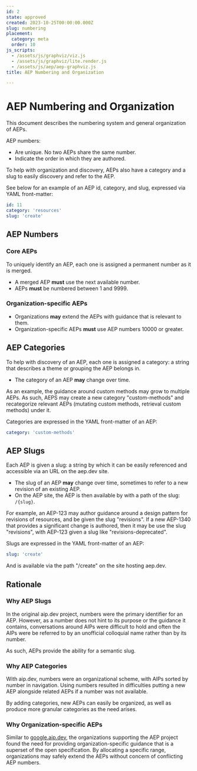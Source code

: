 ```yaml
---
id: 2
state: approved
created: 2023-10-25T00:00:00.000Z
slug: numbering
placement:
  category: meta
  order: 10
js_scripts:
  - /assets/js/graphviz/viz.js
  - /assets/js/graphviz/lite.render.js
  - /assets/js/aep/aep-graphviz.js
title: AEP Numbering and Organization

--- 
```


# AEP Numbering and Organization

This document describes the numbering system and general organization of AEPs.

AEP numbers:

- Are unique. No two AEPs share the same number.
- Indicate the order in which they are authored.

To help with organization and discovery, AEPs also have a category and a slug
to easily discovery and refer to the AEP.

See below for an example of an AEP id, category, and slug, expressed via YAML
front-matter:

```yaml
id: 11
category: 'resources'
slug: 'create'
```

## AEP Numbers

### Core AEPs

To uniquely identify an AEP, each one is assigned a permanent number as it is
merged.

- A merged AEP <b class="font-extrabold	text-red-700">must</b> use the next available number.
- AEPs <b class="font-extrabold	text-red-700">must</b> be numbered between 1 and 9999.

### Organization-specific AEPs

- Organizations <b class="font-extrabold text-green-700">may</b> extend the AEPs with guidance that is relevant to them.
- Organization-specific AEPs <b class="font-extrabold	text-red-700">must</b> use AEP numbers 10000 or greater.

## AEP Categories

To help with discovery of an AEP, each one is assigned a category: a string
that describes a theme or grouping the AEP belongs in.

- The category of an AEP <b class="font-extrabold text-green-700">may</b> change over time.

As an example, the guidance around custom methods may grow to multiple AEPs. As
such, AEPS may create a new category "custom-methods" and recategorize relevant
AEPs (mutating custom methods, retrieval custom methods) under it.

Categories are expressed in the YAML front-matter of an AEP:

```yaml
category: 'custom-methods'
```

## AEP Slugs

Each AEP is given a slug: a string by which it can be easily referenced and
accessible via an URL on the aep.dev site.

- The slug of an AEP <b class="font-extrabold text-green-700">may</b> change over time, sometimes to refer to a new
  revision of an existing AEP.
- On the AEP site, the AEP is then available by with a path of the slug:
  `/{slug}`.

For example, an AEP-123 may author guidance around a design pattern for
revisions of resources, and be given the slug "revisions". If a new AEP-1340
that provides a significant change is authored, then it may be use the slug
"revisions", with AEP-123 given a slug like "revisions-deprecated".

Slugs are expressed in the YAML front-matter of an AEP:

```yaml
slug: 'create'
```

And is available via the path "/create" on the site hosting aep.dev.

## Rationale

### Why AEP Slugs

In the original aip.dev project, numbers were the primary identifier for an
AEP. However, as a number does not hint to its purpose or the guidance it
contains, conversations around AIPs were difficult to hold and often the AIPs
were be referred to by an unofficial colloquial name rather than by its number.

As such, AEPs provide the ability for a semantic slug.

### Why AEP Categories

With aip.dev, numbers were an organizational scheme, with AIPs sorted by number
in navigation. Using numbers resulted in difficulties putting a new AEP
alongside related AEPs if a number was not available.

By adding categories, new AEPs can easily be organized, as well as produce more
granular categories as the need arises.

### Why Organization-specific AEPs

Similar to [google.aip.dev](google.aip.dev), the organizations supporting the
AEP project found the need for providing organization-specific guidance that is
a superset of the open specification. By allocating a specific range,
organizations may safely extend the AEPs without concern of conflicting AEP
numbers.
